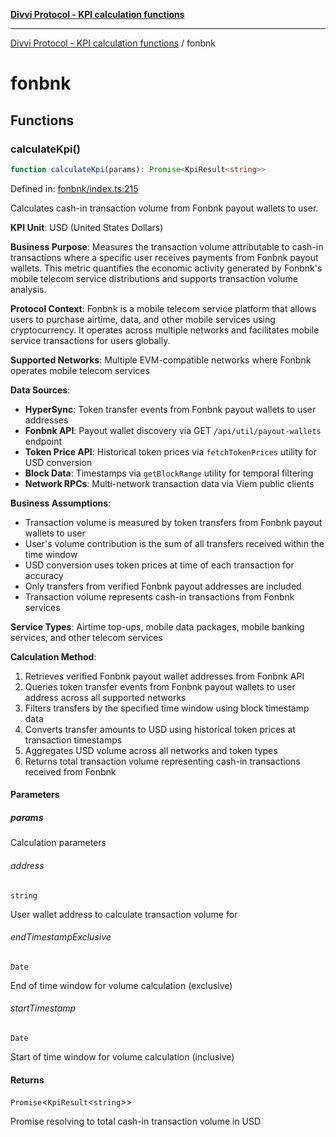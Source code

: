 [**Divvi Protocol - KPI calculation functions**](README.md)

---

[Divvi Protocol - KPI calculation functions](README.md) / fonbnk

# fonbnk

## Functions

### calculateKpi()

```ts
function calculateKpi(params): Promise<KpiResult<string>>
```

Defined in: [fonbnk/index.ts:215](https://github.com/divvi-xyz/divvi-protocol/blob/main/scripts/calculateKpi/protocols/fonbnk/index.ts#L215)

Calculates cash-in transaction volume from Fonbnk payout wallets to user.

**KPI Unit**: USD (United States Dollars)

**Business Purpose**: Measures the transaction volume attributable to cash-in transactions where a specific user
receives payments from Fonbnk payout wallets. This metric quantifies the economic activity generated by
Fonbnk's mobile telecom service distributions and supports transaction volume analysis.

**Protocol Context**: Fonbnk is a mobile telecom service platform that allows users to purchase airtime,
data, and other mobile services using cryptocurrency. It operates across multiple networks and facilitates
mobile service transactions for users globally.

**Supported Networks**: Multiple EVM-compatible networks where Fonbnk operates mobile telecom services

**Data Sources**:

- **HyperSync**: Token transfer events from Fonbnk payout wallets to user addresses
- **Fonbnk API**: Payout wallet discovery via GET `/api/util/payout-wallets` endpoint
- **Token Price API**: Historical token prices via `fetchTokenPrices` utility for USD conversion
- **Block Data**: Timestamps via `getBlockRange` utility for temporal filtering
- **Network RPCs**: Multi-network transaction data via Viem public clients

**Business Assumptions**:

- Transaction volume is measured by token transfers from Fonbnk payout wallets to user
- User's volume contribution is the sum of all transfers received within the time window
- USD conversion uses token prices at time of each transaction for accuracy
- Only transfers from verified Fonbnk payout addresses are included
- Transaction volume represents cash-in transactions from Fonbnk services

**Service Types**: Airtime top-ups, mobile data packages, mobile banking services, and other telecom services

**Calculation Method**:

1. Retrieves verified Fonbnk payout wallet addresses from Fonbnk API
2. Queries token transfer events from Fonbnk payout wallets to user address across all supported networks
3. Filters transfers by the specified time window using block timestamp data
4. Converts transfer amounts to USD using historical token prices at transaction timestamps
5. Aggregates USD volume across all networks and token types
6. Returns total transaction volume representing cash-in transactions received from Fonbnk

#### Parameters

##### params

Calculation parameters

###### address

`string`

User wallet address to calculate transaction volume for

###### endTimestampExclusive

`Date`

End of time window for volume calculation (exclusive)

###### startTimestamp

`Date`

Start of time window for volume calculation (inclusive)

#### Returns

`Promise`\<`KpiResult`\<`string`\>\>

Promise resolving to total cash-in transaction volume in USD
